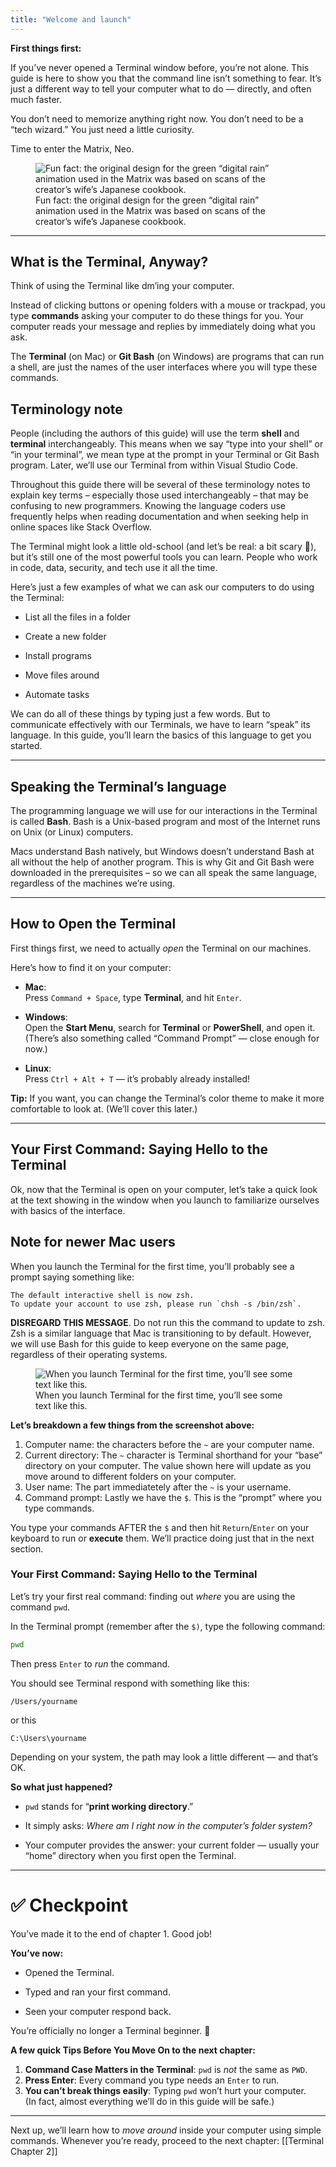 ```yaml
---
title: "Welcome and launch"
---
```



**First things first:**

If you've never opened a Terminal window before, you’re not alone. This guide is here to show you that the command line isn’t something to fear. It’s just a different way to tell your computer what to do — directly, and often much faster.

You don’t need to memorize anything right now. You don’t need to be a "tech wizard." You just need a little curiosity.

Time to enter the Matrix, Neo.

![Fun fact: the original design for the green "digital rain" animation used in the Matrix was based on scans of the creator's wife's Japanese cookbook.](https://upload.wikimedia.org/wikipedia/commons/c/cc/Digital_rain_animation_medium_letters_shine.gif)

------------------------------------------------------------------------

## What is the Terminal, Anyway?

Think of using the Terminal like dm'ing your computer.

Instead of clicking buttons or opening folders with a mouse or trackpad, you type **commands** asking your computer to do these things for you. Your computer reads your message and replies by immediately doing what you ask.

The **Terminal** (on Mac) or **Git Bash** (on Windows) are programs that can run a shell, are just the names of the user interfaces where you will type these commands.

::: callout-note
## Terminology note

People (including the authors of this guide) will use the term **shell** and **terminal** interchangeably. This means when we say “type into your shell” or “in your terminal”, we mean type at the prompt in your Terminal or Git Bash program. Later, we’ll use our Terminal from within Visual Studio Code.

Throughout this guide there will be several of these terminology notes to explain key terms – especially those used interchangeably – that may be confusing to new programmers. Knowing the language coders use frequently helps when reading documentation and when seeking help in online spaces like Stack Overflow.
:::

The Terminal might look a little old-school (and let's be real: a bit scary 👻), but it’s still one of the most powerful tools you can learn. People who work in code, data, security, and tech use it all the time.

Here's just a few examples of what we can ask our computers to do using the Terminal:

-   List all the files in a folder

-   Create a new folder

-   Install programs

-   Move files around

-   Automate tasks

We can do all of these things by typing just a few words. But to communicate effectively with our Terminals, we have to learn "speak" its language. In this guide, you'll learn the basics of this language to get you started.

------------------------------------------------------------------------

## Speaking the Terminal's language

The programming language we will use for our interactions in the Terminal is called **Bash**. Bash is a Unix-based program and most of the Internet runs on Unix (or Linux) computers.

Macs understand Bash natively, but Windows doesn’t understand Bash at all without the help of another program. This is why Git and Git Bash were downloaded in the prerequisites -- so we can all speak the same language, regardless of the machines we're using.

------------------------------------------------------------------------

## How to Open the Terminal

First things first, we need to actually *open* the Terminal on our machines.

Here’s how to find it on your computer:

-   **Mac**:\
    Press `Command + Space`, type **Terminal**, and hit `Enter`.

-   **Windows**:\
    Open the **Start Menu**, search for **Terminal** or **PowerShell**, and open it.\
    (There’s also something called "Command Prompt" — close enough for now.)

-   **Linux**:\
    Press `Ctrl + Alt + T` — it’s probably already installed!

**Tip:** If you want, you can change the Terminal’s color theme to make it more comfortable to look at. (We’ll cover this later.)

------------------------------------------------------------------------

## Your First Command: Saying Hello to the Terminal

Ok, now that the Terminal is open on your computer, let's take a quick look at the text showing in the window when you launch to familiarize ourselves with basics of the interface.

::: callout-caution
## Note for newer Mac users

When you launch the Terminal for the first time, you'll probably see a prompt saying something like:

```         
The default interactive shell is now zsh.
To update your account to use zsh, please run `chsh -s /bin/zsh`.
```

**DISREGARD THIS MESSAGE**. Do not run this the command to update to zsh. Zsh is a similar language that Mac is transitioning to by default. However, we will use Bash for this guide to keep everyone on the same page, regardless of their operating systems.
:::

![When you launch Terminal for the first time, you'll see some text like this.](../images/terminal_launch%20copy.png)

**Let's breakdown a few things from the screenshot above:**

1.  Computer name: the characters before the `~` are your computer name.
2.  Current directory: The `~` character is Terminal shorthand for your "base" directory on your computer. The value shown here will update as you move around to different folders on your computer.
3.  User name: The part immediatetely after the `~` is your username.
4.  Command prompt: Lastly we have the `$`. This is the “prompt” where you type commands.

You type your commands AFTER the `$` and then hit `Return`/`Enter` on your keyboard to run or **execute** them. We'll practice doing just that in the next section.

### Your First Command: Saying Hello to the Terminal

Let’s try your first real command: finding out *where* you are using the command `pwd`.

In the Terminal prompt (remember after the `$)`, type the following command:

``` bash
pwd
```

Then press `Enter` to *run* the command.

You should see Terminal respond with something like this:

`/Users/yourname`

or this

`C:\Users\yourname`

Depending on your system, the path may look a little different — and that's OK.

**So what just happened?**

-   `pwd` stands for "**print working directory**."

-   It simply asks: *Where am I right now in the computer’s folder system?*

-   Your computer provides the answer: your current folder — usually your "home" directory when you first open the Terminal.

------------------------------------------------------------------------

# ✅ Checkpoint

You've made it to the end of chapter 1. Good job!

**You’ve now:**

-   Opened the Terminal.

-   Typed and ran your first command.

-   Seen your computer respond back.

You're officially no longer a Terminal beginner. 🙌

**A few quick Tips Before You Move On to the next chapter:**

1. **Command Case Matters in the Terminal**: `pwd` is *not* the same as `PWD`.
1. **Press Enter**: Every command you type needs an `Enter` to run.
1.  **You can’t break things easily**: Typing `pwd` won't hurt your computer.\
    (In fact, almost everything we’ll do in this guide will be safe.)

------------------------------------------------------------------------

Next up, we’ll learn how to *move around* inside your computer using simple commands. Whenever you're ready, proceed to the next chapter: \[\[Terminal Chapter 2\]\]
